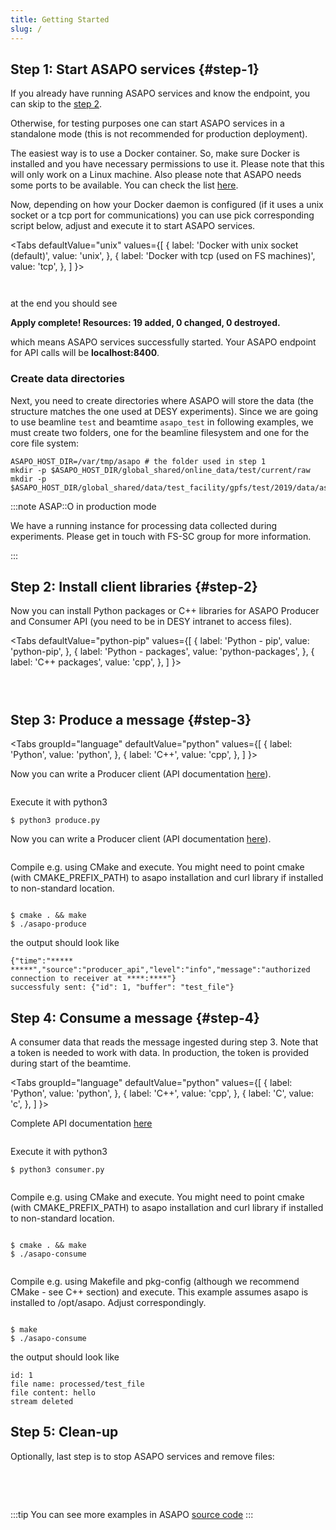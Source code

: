 ```yaml
---
title: Getting Started
slug: /
---
```




## Step 1: Start ASAPO services {#step-1}

If you already have running ASAPO services and know the endpoint, you can skip to the [step 2](#step-2).

Otherwise, for testing purposes one can start ASAPO services in a standalone mode (this is not recommended for  production deployment).


The easiest way is to use a Docker container.
So, make sure Docker is installed and you have necessary permissions to use it.
Please note that this will only work on a Linux machine. Also please note that ASAPO needs some ports to be available. You can check the list
[here](https://stash.desy.de/projects/ASAPO/repos/asapo/browse/deploy/asapo_services/scripts/asapo.auto.tfvars.in?at=100.0.docs#37).

Now, depending on how your Docker daemon is configured (if it uses a
unix socket or a tcp port for communications)
 you can use pick corresponding script below, adjust and execute it to start ASAPO services.

<Tabs
  defaultValue="unix"
  values={[
    { label: 'Docker with unix socket (default)', value: 'unix', },
    { label: 'Docker with tcp (used on FS machines)', value: 'tcp', },
  ]
}>
<TabItem value="unix">

```shell content="./versioned_examples/version-21.06.0/start_asapo_socket.sh"
```

</TabItem>

<TabItem value="tcp">

```shell content="./versioned_examples/version-21.06.0/start_asapo_tcp.sh"
```

</TabItem>
</Tabs>

at the end you should see

<p className="green-text"><strong>Apply complete! Resources: 19 added, 0 changed, 0 destroyed.</strong></p>

which means ASAPO services successfully  started. Your ASAPO endpoint for API calls will be **localhost:8400**.

### Create data directories

Next, you need to create directories where ASAPO will store the data
(the structure matches the one used at DESY experiments).
Since we are going to use beamline `test` and beamtime `asapo_test` in following examples,
we must create two folders, one for the beamline filesystem and one for the core file system:

```shell
ASAPO_HOST_DIR=/var/tmp/asapo # the folder used in step 1
mkdir -p $ASAPO_HOST_DIR/global_shared/online_data/test/current/raw
mkdir -p $ASAPO_HOST_DIR/global_shared/data/test_facility/gpfs/test/2019/data/asapo_test
```

:::note ASAP::O in production mode

We have a running instance for processing data collected during experiments. Please get in touch with FS-SC group for more information.

:::

## Step 2: Install client libraries {#step-2}

Now you can install Python packages or C++ libraries for ASAPO Producer and Consumer API (you need to be in DESY intranet to access files).

<Tabs
  defaultValue="python-pip"
  values={[
    { label: 'Python - pip', value: 'python-pip', },
    { label: 'Python - packages', value: 'python-packages', },
    { label: 'C++ packages', value: 'cpp', },
  ]
}>
<TabItem value="python-pip">

```shell content="./versioned_examples/version-21.06.0/install_python_clients_pip.sh" snippetTag="#snippet1"
```

</TabItem>
<TabItem value="python-packages">

```shell content="./versioned_examples/version-21.06.0/install_python_clients_pkg.sh"
```

</TabItem>
<TabItem value="cpp">

```shell content="./versioned_examples/version-21.06.0/install_cpp_clients.sh"
```

</TabItem>
</Tabs>

## Step 3: Produce a message {#step-3}

<Tabs
  groupId="language"
  defaultValue="python"
  values={[
    { label: 'Python', value: 'python', },
    { label: 'C++', value: 'cpp', },
  ]
}>
<TabItem value="python">

Now you can write a Producer client (API documentation [here](http://asapo.desy.de/python/producer.html)).

```shell content="./versioned_examples/version-21.06.0/python/produce.py"
```

Execute it with python3

```
$ python3 produce.py
```

</TabItem>

<TabItem value="cpp">

Now you can write a Producer client (API documentation [here](http://asapo.desy.de/cpp/producer)).

```shell content="./versioned_examples/version-21.06.0/cpp/produce.cpp"
```

Compile e.g. using CMake and execute. You might need to point cmake (with CMAKE_PREFIX_PATH) to asapo installation and curl library if installed to non-standard location.

```shell content="./versioned_examples/version-21.06.0/cpp/CMakeLists.txt" snippetTag="#producer"
```

```
$ cmake . && make
$ ./asapo-produce
```


</TabItem>
</Tabs>

the output should look like

```
{"time":"***** *****","source":"producer_api","level":"info","message":"authorized connection to receiver at ****:****"}
successfuly sent: {"id": 1, "buffer": "test_file"}
```


## Step 4: Consume a message {#step-4}

A consumer data that reads the message ingested during step 3. Note that a token is needed to work with data. In production, the token is provided during start of the beamtime.

<Tabs
  groupId="language"
  defaultValue="python"
  values={[
    { label: 'Python', value: 'python', },
    { label: 'C++', value: 'cpp', },
    { label: 'C', value: 'c', },
  ]
}>
<TabItem value="python">

Complete API documentation [here](http://asapo.desy.de/python/consumer.html)

```shell content="./versioned_examples/version-21.06.0/python/consume.py"
```

Execute it with python3

```
$ python3 consumer.py
```

</TabItem>

<TabItem value="cpp">

```shell content="./versioned_examples/version-21.06.0/cpp/consume.cpp"
```

Compile e.g. using CMake and execute. You might need to point cmake (with CMAKE_PREFIX_PATH) to asapo installation and curl library if installed to non-standard location.

```shell content="./versioned_examples/version-21.06.0/cpp/CMakeLists.txt" snippetTag="#consumer"
```

```
$ cmake . && make
$ ./asapo-consume
```

</TabItem>

<TabItem value="c">

```shell content="./versioned_examples/version-21.06.0/c/consume.c"
```

Compile e.g. using Makefile and pkg-config (although we recommend CMake -  see C++ section) and execute. This example assumes asapo is installed to /opt/asapo. Adjust correspondingly.

```shell content="./versioned_examples/version-21.06.0/c/Makefile" snippetTag="#consumer"
```

```
$ make
$ ./asapo-consume
```


</TabItem>

</Tabs>

the output should look like

```
id: 1
file name: processed/test_file
file content: hello
stream deleted
```

## Step 5: Clean-up

Optionally, last step is to stop ASAPO services and remove files:

```shell content="./versioned_examples/version-21.06.0/cleanup.sh"
```

<br/><br/>

:::tip
You can see more examples in ASAPO [source code](https://stash.desy.de/projects/ASAPO/repos/asapo/browse/examples?at=21.06.0)
:::
